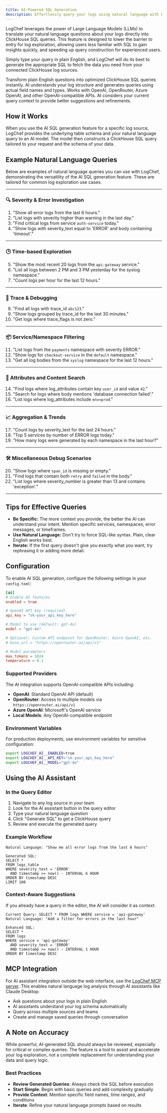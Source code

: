 ```yaml
---
title: AI-Powered SQL Generation
description: Effortlessly query your logs using natural language with LogChef's AI capabilities.
---
```



LogChef leverages the power of Large Language Models (LLMs) to translate your natural language questions about your logs directly into ClickHouse SQL queries. This feature is designed to lower the barrier to entry for log exploration, allowing users less familiar with SQL to gain insights quickly, and speeding up query construction for experienced users.

Simply type your query in plain English, and LogChef will do its best to generate the appropriate SQL to fetch the data you need from your connected ClickHouse log sources.

<CardGrid stagger>
  <Card title="Natural Language to SQL" icon="translate">
    Transform plain English questions into optimized ClickHouse SQL queries instantly.
  </Card>
  <Card title="Schema-Aware Generation" icon="document">
    AI understands your log structure and generates queries using actual field names and types.
  </Card>
  <Card title="Multiple Provider Support" icon="setting">
    Works with OpenAI, OpenRouter, Azure OpenAI, and other OpenAI-compatible APIs.
  </Card>
  <Card title="Context-Aware Suggestions" icon="lightbulb">
    AI considers your current query context to provide better suggestions and refinements.
  </Card>
</CardGrid>

## How it Works

When you use the AI SQL generation feature for a specific log source, LogChef provides the underlying table schema and your natural language query to an AI model. The model then constructs a ClickHouse SQL query tailored to your request and the schema of your data.

## Example Natural Language Queries

Below are examples of natural language queries you can use with LogChef, demonstrating the versatility of the AI SQL generation feature. These are tailored for common log exploration use cases.

---

### 🔍 Severity & Error Investigation

1.  "Show all error logs from the last 6 hours."
2.  "List logs with severity higher than warning in the last day."
3.  "Find critical logs from service `auth-service` today."
4.  "Show logs with severity_text equal to 'ERROR' and body containing 'timeout'."

---

### 🕒 Time-based Exploration

5.  "Show the most recent 20 logs from the `api-gateway` service."
6.  "List all logs between 2 PM and 3 PM yesterday for the syslog namespace."
7.  "Count logs per hour for the last 12 hours."

---

### 🧩 Trace & Debugging

8.  "Find all logs with trace_id `abc123`."
9.  "Show logs grouped by trace_id for the last 30 minutes."
10. "Get logs where trace_flags is not zero."

---

### 📦 Service/Namespace Filtering

11. "List logs from the `payments` namespace with severity ERROR."
12. "Show logs for `checkout-service` in the `default` namespace."
13. "Get all log bodies from the `syslog` namespace for the last 12 hours."

---

### 🧠 Attributes and Content Search

14. "Find logs where log_attributes contain key `user_id` and value `42`."
15. "Search for logs where body mentions 'database connection failed'."
16. "List logs where log_attributes include `env=prod`."

---

### 📈 Aggregation & Trends

17. "Count logs by severity_text for the last 24 hours."
18. "Top 5 services by number of ERROR logs today."
19. "How many logs were generated by each namespace in the last hour?"

---

### 🛠️ Miscellaneous Debug Scenarios

20. "Show logs where `span_id` is missing or empty."
21. "Find logs that contain both `retry` and `failed` in the body."
22. "List logs where severity_number is greater than 13 and contains 'exception'."

---

## Tips for Effective Queries

- **Be Specific:** The more context you provide, the better the AI can understand your intent. Mention specific services, namespaces, error messages, or timeframes.
- **Use Natural Language:** Don't try to force SQL-like syntax. Plain, clear English works best.
- **Iterate:** If the first query doesn't give you exactly what you want, try rephrasing it or adding more detail.

## Configuration

To enable AI SQL generation, configure the following settings in your `config.toml`:

```toml
[ai]
# Enable AI features
enabled = true

# OpenAI API key (required)
api_key = "sk-your_api_key_here"

# Model to use (default: gpt-4o)
model = "gpt-4o"

# Optional: Custom API endpoint for OpenRouter, Azure OpenAI, etc.
# base_url = "https://openrouter.ai/api/v1"

# Model parameters
max_tokens = 1024
temperature = 0.1
```

### Supported Providers

The AI integration supports OpenAI-compatible APIs including:

- **OpenAI**: Standard OpenAI API (default)
- **OpenRouter**: Access to multiple models via `https://openrouter.ai/api/v1`
- **Azure OpenAI**: Microsoft's OpenAI service
- **Local Models**: Any OpenAI-compatible endpoint

### Environment Variables

For production deployments, use environment variables for sensitive configuration:

```bash
export LOGCHEF_AI__ENABLED=true
export LOGCHEF_AI__API_KEY="sk-your_api_key_here"
export LOGCHEF_AI__MODEL="gpt-4o"
```

## Using the AI Assistant

### In the Query Editor

1. Navigate to any log source in your team
2. Look for the AI assistant button in the query editor
3. Type your natural language question
4. Click "Generate SQL" to get a ClickHouse query
5. Review and execute the generated query

### Example Workflow

```
Natural Language: "Show me all error logs from the last 6 hours"

Generated SQL:
SELECT *
FROM logs_table
WHERE severity_text = 'ERROR'
  AND timestamp >= now() - INTERVAL 6 HOUR
ORDER BY timestamp DESC
LIMIT 100
```

### Context-Aware Suggestions

If you already have a query in the editor, the AI will consider it as context:

```
Current Query: SELECT * FROM logs WHERE service = 'api-gateway'
Natural Language: "Add a filter for errors in the last hour"

Enhanced SQL:
SELECT *
FROM logs
WHERE service = 'api-gateway'
  AND severity_text = 'ERROR'
  AND timestamp >= now() - INTERVAL 1 HOUR
ORDER BY timestamp DESC
```

## MCP Integration

For AI assistant integration outside the web interface, use the [LogChef MCP server](/integration/mcp-server). This enables natural language log analysis through AI assistants like Claude Desktop:

- Ask questions about your logs in plain English
- AI assistants understand your log schema automatically
- Query across multiple sources and teams
- Create and manage saved queries through conversation

## A Note on Accuracy

While powerful, AI-generated SQL should always be reviewed, especially for critical or complex queries. The feature is a tool to assist and accelerate your log exploration, not a complete replacement for understanding your data and query logic.

### Best Practices

- **Review Generated Queries**: Always check the SQL before execution
- **Start Simple**: Begin with basic queries and add complexity gradually
- **Provide Context**: Mention specific field names, time ranges, and conditions
- **Iterate**: Refine your natural language prompts based on results
